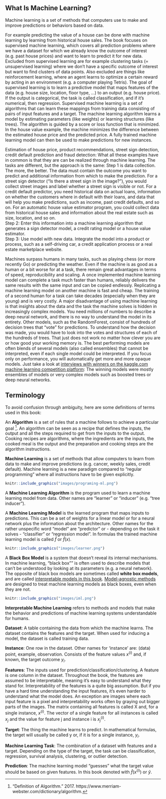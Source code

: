 ## What Is Machine Learning?

Machine learning is a set of methods that computers use to make and improve predictions or behaviors based on data.

For example predicting the value of a house  can be done with machine learning by learning from historical house sales.
The book focuses on supervised machine learning, which covers all prediction problems where we have a dataset for which we already know the outcome of interest (e.g. past house prices) and want to learn to predict it for new data.
Excluded from supervised learning are for example clustering tasks (= unsupervised learning) where we don't have a specific outcome of interest but want to find clusters of data points.
Also excluded are things like reinforcement learning, where an agent learns to optimize a certain reward by acting in an environment (e.g. a computer playing Tetris).
The goal of supervised learning is to learn a predictive model that maps features of the data (e.g. house size, location, floor type, ...) to an output (e.g. house price).
If the output is categorical, the task is called classification, and if it's numerical, then regression.
Supervised machine learning is a set of algorithms that can learn these mappings from training data consisting of pairs of input features and a target.
The machine learning algorithm learns a model by estimating parameters (like weights) or learning structures (like trees).
The algorithm is guided by a score or loss function that is minimized.
In the house value example, the machine minimizes the difference between the estimated house price and the predicted price.
A fully trained machine learning model can then be used to make predictions for new instances.

Estimation of house price, product recommendations, street sign detection, credit default prediction and fraud detection:
What all these examples have in common is that they are can be realized through machine learning.
The tasks are different, but the approach is the same:
Step 1 is data collection.
The more, the better.
The data must contain the outcome you want to predict and additional information from which to make the prediction.
For a street sign detector ("Is there a street sign in the image?"), you would collect street images and label whether a street sign is visible or not.
For a credit default predictor, you need historical data on actual loans, information on whether the customers where in default with their loans, and data that will help you make predictions, such as income, past credit defaults, and so on.
For an automatic house value estimator program, you could collect data from historical house sales and information about the real estate such as size, location, and so on.  
Step 2: Enter this information into a machine learning algorithm that generates a sign detector model, a credit rating model or a house value estimator.  
Step 3: Use model with new data.
Integrate the model into a product or process, such as a self-driving car, a credit application process or a real estate marketplace website.

Machines surpass humans in many tasks, such as playing chess (or more recently Go) or predicting the weather.
Even if the machine is as good as a human or a bit worse for at a task, there remain great advantages in terms of speed, reproducibility and scaling.
A once implemented machine learning model can complete a task much faster than humans, reliably delivers the same results with the same input and can be copied endlessly.
Replicating a machine learning model on another machine is fast and cheap.
The training of a second human for a task can take decades (especially when they are young) and is very costly.
A major disadvantage of using machine learning is that insights about the data and the task the machine solves is hidden in increasingly complex models.
You need millions of numbers to describe a deep neural network, and there is no way to understand the model in its entirety.
Other models, such as the RandomForest, consist of hundreds of decision trees that "vote" for predictions.
To understand how the decision was made, you would have to look into the votes and structures of each of the hundreds of trees.
That just does not work no matter how clever you are or how good your working memory is.
The best performing models are often blends of several models (also called ensembles) that cannot be interpreted, even if each single model could be interpreted.
If you focus only on performance, you will automatically get more and more opaque models.
Just take a look at [interviews with winners on the kaggle.com machine learning competition platform](http://blog.kaggle.com/):
The winning models were mostly ensembles of models or very complex models such as boosted trees or deep neural networks.


## Terminology {#terminology}
To avoid confusion through ambiguity, here are some definitions of terms used in this book:

An **Algorithm** is a set of rules that a machine follows to achieve a particular goal [^algorithm].
An algorithm can be seen as a recipe that defines the inputs, the output and all the steps required to get from the inputs to the output.
Cooking recipes are algorithms, where the ingredients are the inputs, the cooked meal is the output and the preparation and cooking steps are the algorithm instructions.  


**Machine Learning** is a set of methods that allow computers to learn from data to make and improve predictions (e.g.
cancer, weekly sales, credit default).
Machine learning is a new paradigm compared to "regular programming" where all instructions have to be given explicitly.

```r
knitr::include_graphics("images/programing-ml.png")
```


A **Machine Learning Algorithm** is the program used to learn a machine learning model from data.
Other names are "learner" or "inducer" (e.g. "tree inducer").


A **Machine Learning Model** is the learned program that maps inputs to predictions.
This can be a set of weights for a linear model or for a neural network plus the information about the architecture.
Other names for the rather unspecific word "model" are "predictor" or - depending on the task it solves - "classifier" or "regression model".
In formulas the trained machine learning model is called $\hat{f}$ or $\hat{f}(x)$.

```r
knitr::include_graphics("images/learner.png")
```


A **Black Box Model** is a system that doesn't reveal its internal mechanisms.
In machine learning, "black box"" is often used to describe models that can't be understood by looking at its parameters (e.g. a neural network).
The opposite of black box models are sometimes called **white box models**, and are called [interpretable models in this book](#simple).
[Model-agnostic methods](#agnostic) are designed to treat machine learning models as black boxes, even when they are not.

```r
knitr::include_graphics("images/iml.png")
```


**Interpretable Machine Learning** refers to methods and models that make the behavior and predictions of machine learning systems understandable for humans.


**Dataset**: A table containing the data from which the machine learns.
The dataset contains the features and the target.
When used for inducing a model, the dataset is called training data.

**Instance**: One row in the dataset. 
Other names for 'instance' are: (data) point, example, observation.
Consists of the feature values $x^{(i)}$ and, if known, the target outcome $y_i$.

**Features**: The inputs used for prediction/classification/clustering.
A feature is one column in the dataset.
Throughout the book, the features are assumed to be interpretable, meaning it's easy to understand what they stand for.
Interpretability of the features is a quite big assumption.
But if you have a hard time understanding the input features, it's even harder to understand what the model does.
An exception are images where each input feature is a pixel and interpretability works often by graying out bigger parts of the images.
The matrix containing all features is called X and, for a single instance, $x^{(i)}$.
The vector of a single feature for all instances is called $x_j$ and the value for feature j and instance i is $x^{(i)}_j$.

**Target**: The thing the machine learns to predict. 
In mathematical formulas, the target will usually be called y or, if it is for a single instance, $y_i$.

**Machine Learning Task**: The combination of a dataset with features and a target.
Depending on the type of the target, the task can be classification, regression, survival analysis, clustering, or outlier detection.

**Prediction**: The machine learning model "guesses" what the target value should be based on given features.
In this book denoted with $\hat{f}(x^{(i)})$ or $\hat{y}$.



[^algorithm]: "Definition of Algorithm." 2017. https://www.merriam-webster.com/dictionary/algorithm.
